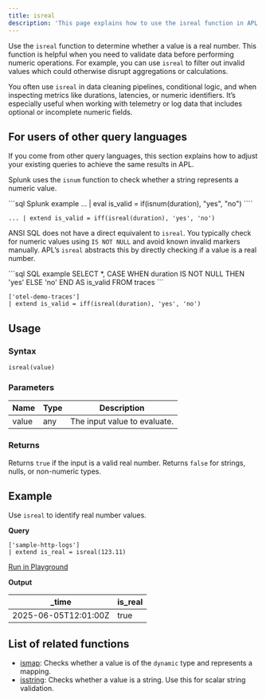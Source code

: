 ```yaml
---
title: isreal
description: 'This page explains how to use the isreal function in APL.'
---
```


Use the `isreal` function to determine whether a value is a real number. This function is helpful when you need to validate data before performing numeric operations. For example, you can use `isreal` to filter out invalid values which could otherwise disrupt aggregations or calculations.

You often use `isreal` in data cleaning pipelines, conditional logic, and when inspecting metrics like durations, latencies, or numeric identifiers. It’s especially useful when working with telemetry or log data that includes optional or incomplete numeric fields.

## For users of other query languages

If you come from other query languages, this section explains how to adjust your existing queries to achieve the same results in APL.

<AccordionGroup>
<Accordion title="Splunk SPL users">

Splunk uses the `isnum` function to check whether a string represents a numeric value.

<CodeGroup>
```sql Splunk example
... | eval is_valid = if(isnum(duration), "yes", "no")
````

```kusto APL equivalent
... | extend is_valid = iff(isreal(duration), 'yes', 'no')
```

</CodeGroup>

</Accordion>
<Accordion title="ANSI SQL users">

ANSI SQL does not have a direct equivalent to `isreal`. You typically check for numeric values using `IS NOT NULL` and avoid known invalid markers manually. APL’s `isreal` abstracts this by directly checking if a value is a real number.

<CodeGroup>
```sql SQL example
SELECT *, 
       CASE WHEN duration IS NOT NULL THEN 'yes' ELSE 'no' END AS is_valid
FROM traces
```

```kusto APL equivalent
['otel-demo-traces']
| extend is_valid = iff(isreal(duration), 'yes', 'no')
```

</CodeGroup>

</Accordion>
</AccordionGroup>

## Usage

### Syntax

```kusto
isreal(value)
```

### Parameters

| Name  | Type    | Description                  |
| ----- | ------- | ---------------------------- |
| value | any | The input value to evaluate. |

### Returns

Returns `true` if the input is a valid real number. Returns `false` for strings, nulls, or non-numeric types.

## Example

Use `isreal` to identify real number values.

**Query**

```kusto
['sample-http-logs'] 
| extend is_real = isreal(123.11)
```

[Run in Playground](https://play.axiom.co/axiom-play-qf1k/query?initForm=%7B%22apl%22%3A%22%5B'sample-http-logs'%5D%20%7C%20extend%20is_real%20%3D%20isreal(123.11)%22%7D)

**Output**

| _time               | is_real |
| -------------------- | ----------------- |
| 2025-06-05T12:01:00Z | true               |

## List of related functions

- [ismap](/apl/scalar-functions/type-functions/ismap): Checks whether a value is of the `dynamic` type and represents a mapping.
- [isstring](/apl/scalar-functions/type-functions/isstring): Checks whether a value is a string. Use this for scalar string validation.
